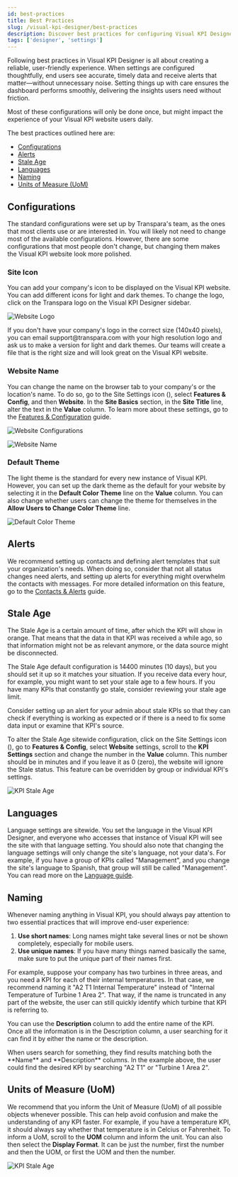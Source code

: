 ```yaml
---
id: best-practices
title: Best Practices
slug: /visual-kpi-designer/best-practices
description: Discover best practices for configuring Visual KPI Designer, including tips for naming conventions, language settings, alerts, stale age limits, and units of measure to enhance end-user experience and ensure efficient dashboard performance.
tags: ['designer', 'settings']
---
```


<head>
  <title>Best Practices</title>
  <meta name="keywords" content="Best Practices, KPI Configuration, Alerts, Stale Age, Language Settings, Naming Conventions, Units of Measure, Dashboard Optimization"/>
</head>


Following best practices in Visual KPI Designer is all about creating a reliable, user-friendly experience. When settings are configured thoughtfully, end users see accurate, timely data and receive alerts that matter—without unnecessary noise. Setting things up with care ensures the dashboard performs smoothly, delivering the insights users need without friction.

<Callout type="tip" title="Do it Only Once">
Most of these configurations will only be done once, but might impact the experience of your Visual KPI website users daily.
</Callout>

The best practices outlined here are:

- [Configurations](#configurations)
- [Alerts](#alerts)
- [Stale Age](#stale-age)
- [Languages](#languages)
- [Naming](#naming)
- [Units of Measure (UoM)](#units-of-measure-uom)

## Configurations

The standard configurations were set up by Transpara's team, as the ones that most clients use or are interested in. You will likely not need to change most of the available configurations. However, there are some configurations that most people don't change, but changing them makes the Visual KPI website look more polished.

### Site Icon

You can add your company's icon to be displayed on the Visual KPI website. You can add different icons for light and dark themes. To change the logo, click on the Transpara logo on the Visual KPI Designer sidebar.

<Image
  src="media/designer/best-practices/best-practices-icon.png"
  alt="Website Logo"
  size="60%"
/>

<Callout type="transpara" title="Logo Size">
If you don't have your company's logo in the correct size (140x40 pixels), you can email support@transpara.com with your high resolution logo and ask us to make a version for light and dark themes. Our teams will create a file that is the right size and will look great on the Visual KPI website.
</Callout>

### Website Name

You can change the name on the browser tab to your company's or the location's name. To do so, go to the Site Settings icon (<PngFont name='options28' />), select **Features & Config**, and then **Website**. In the **Site Basics** section, in the **Site Title** line, alter the text in the **Value** column. To learn more about these settings, go to the [Features & Configuration](/visual-kpi-designer/settings/features-config) guide.


<Image
  src="media/designer/best-practices/best-practices-features-config.png"
  alt="Website Configurations"
  size="60%"
/>

<Image
  src="media/designer/best-practices/best-practices-site-title.png"
  alt="Website Name"
/>

### Default Theme

The light theme is the standard for every new instance of Visual KPI. However, you can set up the dark theme as the default for your website by selecting it in the **Default Color Theme** line on the **Value** column. You can also change whether users can change the theme for themselves in the **Allow Users to Change Color Theme** line.

<Image
  src="media/designer/best-practices/best-practices-default-color-theme.png"
  alt="Default Color Theme"
/>

## Alerts

We recommend setting up contacts and defining alert templates that suit your organization's needs. When doing so, consider that not all status changes need alerts, and setting up alerts for everything might overwhelm the contacts with messages. For more detailed information on this feature, go to the [Contacts & Alerts](/visual-kpi-designer/settings/contacts-alerts) guide.

## Stale Age

The Stale Age is a certain amount of time, after which the KPI will show in orange. That means that the data in that KPI was received a while ago, so that information might not be as relevant anymore, or the data source might be disconnected.

The Stale Age default configuration is 14400 minutes (10 days), but you should set it up so it matches your situation. If you receive data every hour, for example, you might want to set your stale age to a few hours. If you have many KPIs that constantly go stale, consider reviewing your stale age limit.

<Callout type="tip" title="Stale Age Alert">
Consider setting up an alert for your admin about stale KPIs so that they can check if everything is working as expected or if there is a need to fix some data input or examine that KPI's source.
</Callout>

To alter the Stale Age sitewide configuration, click on the Site Settings icon (<PngFont name='options28' />), go to **Features & Config**, select **Website** settings, scroll to the **KPI Settings** section and change the number in the **Value** column. This number should be in minutes and if you leave it as 0 (zero), the website will ignore the Stale status. This feature can be overridden by group or individual KPI's settings.

<Image
  src="media/designer/best-practices/best-practices-kpi-stale-age.png"
  alt="KPI Stale Age"
/>

## Languages

Language settings are sitewide. You set the language in the Visual KPI Designer, and everyone who accesses that instance of Visual KPI will see the site with that language setting. You should also note that changing the language settings will only change the site's language, not your data's. For example, if you have a group of KPIs called "Management", and you change the site's language to Spanish, that group will still be called "Management". You can read more on the [Language guide](/visual-kpi-designer/settings/advanced#language).

## Naming

Whenever naming anything in Visual KPI, you should always pay attention to two essential practices that will improve end-user experience:

1. **Use short names**: Long names might take several lines or not be shown completely, especially for mobile users.
2. **Use unique names**: If you have many things named basically the same, make sure to put the unique part of their names first.

For example, suppose your company has two turbines in three areas, and you need a KPI for each of their internal temperatures. In that case, we recommend naming it "A2 T1 Internal Temperature" instead of "Internal Temperature of Turbine 1 Area 2". That way, if the name is truncated in any part of the website, the user can still quickly identify which turbine that KPI is referring to.

You can use the **Description** column to add the entire name of the KPI. Once all the information is in the Description column, a user searching for it can find it by either the name or the description.

<Callout type="tip" title="Search">
When users search for something, they find results matching both the **Name** and **Description** columns. In the example above, the user could find the desired KPI by searching "A2 T1" or "Turbine 1 Area 2".
</Callout>

## Units of Measure (UoM)

We recommend that you inform the Unit of Measure (UoM) of all possible objects whenever possible. This can help avoid confusion and make the understanding of any KPI faster. For example, if you have a temperature KPI, it should always say whether that temperature is in Celcius or Fahrenheit. To inform a UoM, scroll to the **UOM** column and inform the unit. You can also then select the **Display Format**. It can be just the number, first the number and then the UOM, or first the UOM and then the number.

<Image
  src="media/designer/best-practices/best-practices-units-of-measurement.png"
  alt="KPI Stale Age"
  size="80%"
/>